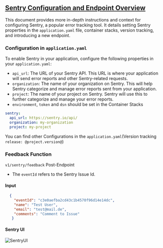 ## [Sentry Configuration and Endpoint Overview](https://sentry.io/)

This document provides more in-depth instructions and context for configuring Sentry, a popular error tracking tool. It details setting Sentry properties in the `application.yaml` file, container stacks, version tracking, and introducing a new endpoint.

### Configuration in `application.yaml`

To enable Sentry in your application, configure the following properties in your `application.yaml`:

- `api_url`: The URL of your Sentry API. This URL is where your application will send error reports and other Sentry-related requests.
- `organization`: The name of your organization on Sentry. This will help Sentry categorize and manage error reports sent from your application.
- `project`: The name of your project on Sentry. Sentry will use this to further categorize and manage your error reports.
- `environment`, `token` and `dsn` should be set in the Container Stacks

```yaml copy
sentry:
  api_url: https://sentry.io/api/
  organization: my-organization
  project: my-project
```

You can find other Configurations in the `application.yaml`(Version tracking `release: @project.version@`)

### Feedback Function

`v1/sentry/feedback` Post-Endpoint

- The `eventId` refers to the Sentry Issue Id.


#### Input

```json copy
  {
    "eventId": "c3e0aefba2cd43c1b4570f96d14e14dc",
    "name": "Test User",
    "email": "test@mail.de",
    "comments": "Comment to Issue"
   }
```

#### Sentry UI

![SentryUI](../../../../public/images/sentryfeedback.png)


